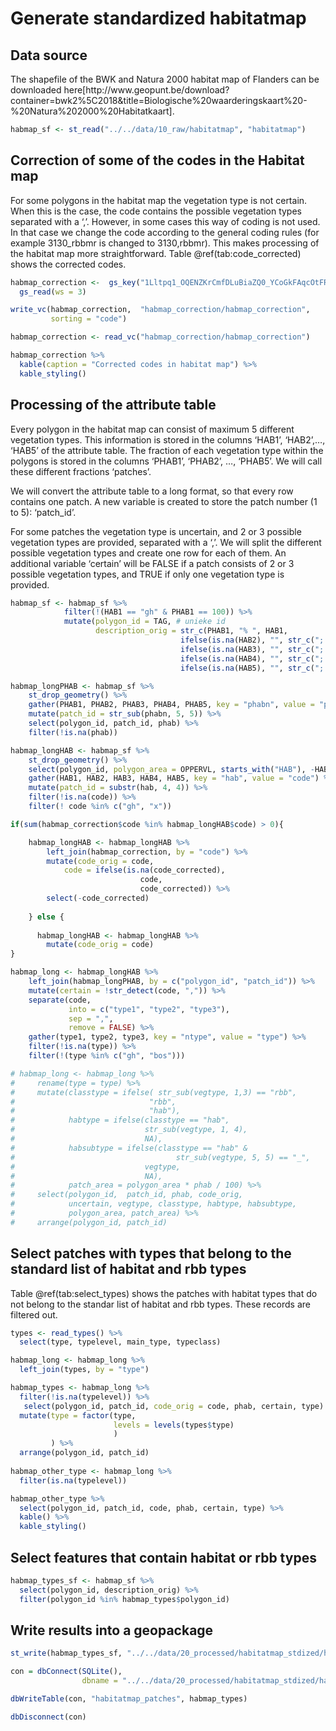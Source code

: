 # Generate standardized habitatmap

## Data source
The shapefile of the BWK and Natura 2000 habitat map of Flanders can be downloaded here[http://www.geopunt.be/download?container=bwk2%5C2018&title=Biologische%20waarderingskaart%20-%20Natura%202000%20Habitatkaart].

```r

habmap_sf <- st_read("../../data/10_raw/habitatmap", "habitatmap")

```

## Correction of some of the codes in the Habitat map

For some polygons in the habitat map the vegetation type is not certain. When 
this is the case, the code contains the possible vegetation types separated with
a ','. However, in some cases this way of coding is not used. In that case we
change the code according to the general coding rules (for example 3130_rbbmr is
changed to 3130,rbbmr). This makes processing of the habitat map more 
straightforward. Table \@ref(tab:code_corrected) shows the corrected codes.

```r

habmap_correction <-  gs_key("1Lltpq1_OQENZKrCmfDLuBiaZQ0_YCoGkFAqcOtFRdHg") %>%
  gs_read(ws = 3)

write_vc(habmap_correction,  "habmap_correction/habmap_correction",
         sorting = "code")

```

```r

habmap_correction <- read_vc("habmap_correction/habmap_correction")

habmap_correction %>%
  kable(caption = "Corrected codes in habitat map") %>%
  kable_styling()

```

## Processing of the attribute table

Every polygon in the habitat map can consist of maximum 5 different vegetation types. This information is stored in the columns 'HAB1', 'HAB2',..., 'HAB5' of the attribute table. The fraction of each vegetation type within the polygons is stored in the columns 'PHAB1', 'PHAB2', ..., 'PHAB5'. We will call these different fractions 'patches'. 

We will convert the attribute table to a long format, so that every row contains one patch. A new variable is created to store the patch number (1 to 5): 'patch_id'.

For some patches the vegetation type is uncertain, and 2 or 3 possible vegetation types are provided, separated with a ','. We will split the different possible vegetation types and create one row for each of them. An additional variable 'certain' will be FALSE if a patch consists of 2 or 3 possible vegetation types, and TRUE if only one vegetation type is provided.


```r

habmap_sf <- habmap_sf %>%
            filter(!(HAB1 == "gh" & PHAB1 == 100)) %>%
            mutate(polygon_id = TAG, # unieke id
                   description_orig = str_c(PHAB1, "% ", HAB1,
                                      ifelse(is.na(HAB2), "", str_c("; ", PHAB2, "% ", HAB2)),
                                      ifelse(is.na(HAB3), "", str_c("; ", PHAB3, "% ", HAB3)),
                                      ifelse(is.na(HAB4), "", str_c("; ", PHAB4, "% ", HAB4)),
                                      ifelse(is.na(HAB5), "", str_c("; ", PHAB5, "% ", HAB5)))) 

```


```r

habmap_longPHAB <- habmap_sf %>%
    st_drop_geometry() %>%
    gather(PHAB1, PHAB2, PHAB3, PHAB4, PHAB5, key = "phabn", value = "phab") %>%
    mutate(patch_id = str_sub(phabn, 5, 5)) %>%
    select(polygon_id, patch_id, phab) %>%
    filter(!is.na(phab))

habmap_longHAB <- habmap_sf %>%
    st_drop_geometry() %>%
    select(polygon_id, polygon_area = OPPERVL, starts_with("HAB"), -HABLEGENDE) %>%
    gather(HAB1, HAB2, HAB3, HAB4, HAB5, key = "hab", value = "code") %>%
    mutate(patch_id = substr(hab, 4, 4)) %>%
    filter(!is.na(code)) %>%
    filter(! code %in% c("gh", "x"))

if(sum(habmap_correction$code %in% habmap_longHAB$code) > 0){

    habmap_longHAB <- habmap_longHAB %>%
        left_join(habmap_correction, by = "code") %>%
        mutate(code_orig = code,
            code = ifelse(is.na(code_corrected),
                             code,
                             code_corrected)) %>%
        select(-code_corrected)
    
    } else {
      
      habmap_longHAB <- habmap_longHAB %>%
        mutate(code_orig = code)
}

habmap_long <- habmap_longHAB %>%
    left_join(habmap_longPHAB, by = c("polygon_id", "patch_id")) %>%
    mutate(certain = !str_detect(code, ",")) %>%
    separate(code,
             into = c("type1", "type2", "type3"),
             sep = ",",
             remove = FALSE) %>%
    gather(type1, type2, type3, key = "ntype", value = "type") %>%
    filter(!is.na(type)) %>%
    filter(!(type %in% c("gh", "bos")))

# habmap_long <- habmap_long %>%
#     rename(type = type) %>%
#     mutate(classtype = ifelse( str_sub(vegtype, 1,3) == "rbb",
#                              "rbb",
#                              "hab"),
#            habtype = ifelse(classtype == "hab",
#                             str_sub(vegtype, 1, 4),
#                             NA),
#            habsubtype = ifelse(classtype == "hab" &
#                                    str_sub(vegtype, 5, 5) == "_",
#                             vegtype,
#                             NA),
#            patch_area = polygon_area * phab / 100) %>%
#     select(polygon_id,  patch_id, phab, code_orig,
#            uncertain, vegtype, classtype, habtype, habsubtype,
#            polygon_area, patch_area) %>%
#     arrange(polygon_id, patch_id)

```

## Select patches with types that belong to the standard list of habitat and rbb types  

Table \@ref(tab:select_types) shows the patches with habitat types that do not belong to the standar list of habitat and rbb types. These records are filtered out. 

```r

types <- read_types() %>%
  select(type, typelevel, main_type, typeclass)

habmap_long <- habmap_long %>%
  left_join(types, by = "type")

habmap_types <- habmap_long %>%
  filter(!is.na(typelevel)) %>%
   select(polygon_id, patch_id, code_orig = code, phab, certain, type) %>%
  mutate(type = factor(type,
                       levels = levels(types$type)
                       )
         ) %>%
  arrange(polygon_id, patch_id)
  
habmap_other_type <- habmap_long %>%
  filter(is.na(typelevel))

habmap_other_type %>%
  select(polygon_id, patch_id, code, phab, certain, type) %>%
  kable() %>%
  kable_styling()

```

## Select features that contain habitat or rbb types

```r

habmap_types_sf <- habmap_sf %>%
  select(polygon_id, description_orig) %>%
  filter(polygon_id %in% habmap_types$polygon_id)

```

## Write results into a geopackage

```r

st_write(habmap_types_sf, "../../data/20_processed/habitatmap_stdized/habitatmap_stdized.gpkg", layer = "habitatmap_polygons", driver = "GPKG")

con = dbConnect(SQLite(),
                dbname = "../../data/20_processed/habitatmap_stdized/habitatmap_stdized.gpkg")

dbWriteTable(con, "habitatmap_patches", habmap_types)

dbDisconnect(con)

```
